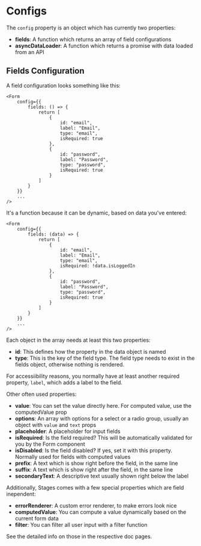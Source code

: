 # Configs

The `config` property is an object which has currently two properties:

- **fields**: A function which returns an array of field configurations
- **asyncDataLoader**: A function which returns a promise with data loaded from an API

## Fields Configuration

A field configuration looks something like this:

```
<Form
    config={{
        fields: () => {
            return [
                {
                    id: "email",
                    label: "Email",
                    type: "email",
                    isRequired: true
                },
                {
                    id: "password",
                    label: "Password",
                    type: "password",
                    isRequired: true
                }
            ]
        }
    }}
    ...
/>
```

It's a function because it can be dynamic, based on data you've entered:

```
<Form
    config={{
        fields: (data) => {
            return [
                {
                    id: "email",
                    label: "Email",
                    type: "email",
                    isRequired: !data.isLoggedIn
                },
                {
                    id: "password",
                    label: "Password",
                    type: "password",
                    isRequired: true
                }
            ]
        }
    }}
    ...
/>
```

Each object in the array needs at least this two properties:

- **id**: This defines how the property in the data object is named
- **type**: This is the key of the field type. The field type needs to exist in the fields object, otherwise nothing is rendered.

For accessiibility reasons, you normally have at least another required property, `label`, which adds a label to the field.

Other often used properties:

- **value**: You can set the value directly here. For computed value, use the computedValue prop
- **options**: An array with options for a select or a radio group, usually an object with `value` and `text` props
- **placeholder**: A placeholder for input fields
- **isRequired**: Is the field required? This will be automatically validated for you by the Form component
- **isDisabled**: Is the field disabled? If yes, set it with this property. Normally used for fields with computed values
- **prefix**: A text which is show right before the field, in the same line
- **suffix**: A text which is show right after the field, in the same line
- **secondaryText**: A descriptive text usually shown right below the label

Additionally, Stages comes with a few special properties which are field inependent:

- **errorRenderer**: A custom error renderer, to make errors look nice
- **computedValue**: You can compute a value dynamically based on the current form data
- **filter**: You can filter all user input with a filter function

See the detailed info on those in the respective doc pages.